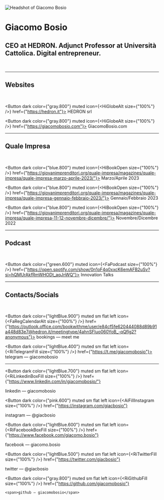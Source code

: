 
![Headshot of Giacomo Bosio](/img/header.png)

# Giacomo Bosio

## CEO at HEDRON. Adjunct Professor at Università Cattolica. Digital entrepreneur.

<br />

---

## Websites

<br />

<Button dark color={"gray.800"} muted icon={<HiGlobeAlt size={"100%"} />} href={"https://hedron.it"}>
  <span>HEDRON srl</span>
</Button>

<Button dark color={"gray.800"} muted icon={<HiGlobeAlt size={"100%"} />} href={"https://giacomobosio.com"}>
  <span>GiacomoBosio.com</span>
</Button>

---

## Quale Impresa

<br />

<Button dark color={"blue.800"} muted icon={<HiBookOpen size={"100%"} />} href={"https://giovanimprenditori.org/quale-impresa/magazines/quale-impresa/quale-impresa-marzo-aprile-2023/"}>
  <span>Marzo/Aprile 2023</span>
</Button>

<Button dark color={"blue.800"} muted icon={<HiBookOpen size={"100%"} />} href={"https://giovanimprenditori.org/quale-impresa/magazines/quale-impresa/quale-impresa-gennaio-febbraio-2023/"}>
  <span>Gennaio/Febbraio 2023</span>
</Button>

<Button dark color={"blue.800"} muted icon={<HiBookOpen size={"100%"} />} href={"https://giovanimprenditori.org/quale-impresa/magazines/quale-impresa/quale-impresa-11-12-novembre-dicembre/"}>
  <span>Novembre/Dicembre 2022</span>
</Button>

---

## Podcast

<br />

<Button dark color={"green.600"} muted icon={<FaPodcast size={"100%"} />} href={"https://open.spotify.com/show/0n1oF4q0xxcK6emAFB2uSv?si=hQMUrAkfRmWHODt_aqJnWQ"}>
  <span>Innovation Talks</span>
</Button>

---

## Contacts/Socials

<br />

<Button dark color={"lightBlue.900"} muted sm flat left icon={<FaRegCalendarAlt size={"100%"} />} href={"https://outlook.office.com/bookwithme/user/e84cf5fe620444088d89b91a448d83e7@hedron.it/meetingtype/4ahnSFIuo060YoB_-qQflg2?anonymous"}>
  <span>bookings — meet me</span>
</Button>

<Button dark color={"lightBlue.400"} muted sm flat left icon={<RiTelegramFill size={"100%"} />} href={"https://t.me/giacomobosio"}>
  <span>telegram — giacomobosio</span>
</Button>

---

<Button
  dark
  color={"lightBlue.700"}
  muted
  sm
  flat
  left
  icon={<RiLinkedinBoxFill size={"100%"} />}
  href={"https://www.linkedin.com/in/giacomobosio/"}
>
  <span>linkedin — giacomobosio</span>
</Button>

<Button
  dark
  color={"pink.600"}
  muted
  sm
  flat
  left
  icon={<AiFillInstagram size={"100%"} />}
  href={"https://instagram.com/giacbosio"}
>
  <span>instagram — @giacbosio</span>
</Button>

<Button
  dark
  color={"lightBlue.600"}
  muted
  sm
  flat
  left
  icon={<RiFacebookBoxFill size={"100%"} />}
  href={"https://www.facebook.com/giacomo.bosio"}
>
  <span>facebook — giacomo.bosio</span>
</Button>

<Button
  dark
  color={"lightBlue.500"}
  muted
  sm
  flat
  left
  icon={<RiTwitterFill size={"100%"} />}
  href={"https://twitter.com/giacbosio"}
>
  <span>twitter — @giacbosio</span>
</Button>

<Button 
  dark 
  color={"gray.800"} 
  muted 
  sm
  flat
  left 
  icon={<RiGithubFill size={"100%"} />} 
  href={"https://github.com/giacomobosio"}
  >
    <span>github — giacomobosio</span>
</Button>
